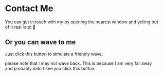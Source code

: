 
# Contact Me

You can get in touch with my by opening the nearest window and yelling out of it real loud.:wave:

## Or you can wave to me

Just click this button to simulate a friendly wave.

<Wave />

please note that I may not wave back. This is because I am very far away and probably didn't see you click this button.
